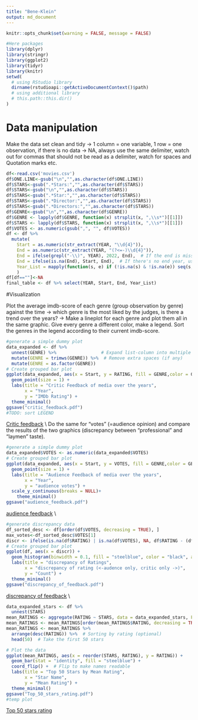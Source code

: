 ```yaml
---
title: "Bene-Klein"
output: md_document
---
```

```r
knitr::opts_chunk$set(warning = FALSE, message = FALSE) 
```
```r
#Here packages
library(dplyr)
library(stringr)
library(ggplot2)
library(tidyr)
library(knitr)
setwd(
  # using RStudio library
  dirname(rstudioapi::getActiveDocumentContext()$path)
  # using additional library
  # this.path::this.dir()
)
```

# Data manipulation
Make the data set clean and tidy -> 1 column = one variable, 1 row = one observation, if there is no data -> NA, always use the same delimiter, watch out for commas that should not be read as a delimiter, watch for spaces and Quotation marks etc.

```r
df<-read.csv('movies.csv')
df$ONE.LINE<-gsub("\n","",as.character(df$ONE.LINE))
df$STARS<-gsub(".*Stars:","",as.character(df$STARS))
df$STARS<-gsub("\n","",as.character(df$STARS))
df$STARS<-gsub(".*Star:","",as.character(df$STARS))
df$STARS<-gsub(".*Director:","",as.character(df$STARS))
df$STARS<-gsub(".*Directors:","",as.character(df$STARS))
df$GENRE<-gsub("\n","",as.character(df$GENRE))
df$GENRE <- lapply(df$GENRE, function(x) strsplit(x, ",\\s*")[[1]])
df$STARS <- lapply(df$STARS, function(x) strsplit(x, ",\\s*")[[1]])
df$VOTES <- as.numeric(gsub(",", "", df$VOTES))
df <- df %>%
  mutate(
    Start = as.numeric(str_extract(YEAR, "\\d{4}")),
    End = as.numeric(str_extract(YEAR, "(?<=-)\\d{4}")),
    End = ifelse(grepl("-\\)", YEAR), 2022, End),  # If the end is missing, set it to 2022
    End = ifelse(is.na(End), Start, End),  # If there's no end year, use start year
    Year_List = mapply(function(s, e) if (!is.na(s) & !is.na(e)) seq(s, e) else NA, Start, End, SIMPLIFY = FALSE)
    )
df[df==""]<-NA
final_table <- df %>% select(YEAR, Start, End, Year_List)
```
#Visualization

Plot the average imdb-score of each genre (group observation by genre) against the time -> which genre is the most liked by the judges, is there a trend over the years? -> Make a lineplot for each genre and plot them all in the same graphic. Give every genre a different color, make a legend. Sort the genres in the legend according to their current imdb-score.

```r
#generate a simple dummy plot
data_expanded <- df %>%
  unnest(GENRE) %>%                 # Expand list-column into multiple rows
  mutate(GENRE = trimws(GENRE)) %>%  # Remove extra spaces (if any)
  mutate(GENRE = as.factor(GENRE)) 
# Create grouped bar plot
ggplot(data_expanded, aes(x = Start, y = RATING, fill = GENRE,color = GENRE))+
  geom_point(size = 1) + 
  labs(title = "Critic Feedback of media over the years",
       x = "Year",
       y = "IMDb Rating") +
  theme_minimal()
ggsave("critic_feedback.pdf")
#TODO: sort LEGEND
```
[Critic feedback](critic_feedback.pdf)
\\
Do the same for “votes” (=audience opinion) and compare the results of the two graphics (discrepancy between “professional” and “laymen” taste).
```r
#generate a simple dummy plot
data_expanded$VOTES <- as.numeric(data_expanded$VOTES)
# Create grouped bar plot
ggplot(data_expanded, aes(x = Start, y = VOTES, fill = GENRE,color = GENRE))+
  geom_point(size = 1) + 
  labs(title = "Audience Feedback of media over the years",
       x = "Year",
       y = "audience votes") +
  scale_y_continuous(breaks = NULL)+
    theme_minimal()
ggsave("audience_feedback.pdf")
```

[audience feedback](audience_feedback.pdf)
\\
```r
#generate discrepancy data
df_sorted_desc <- df[order(df$VOTES, decreasing = TRUE), ]
max_votes<-df_sorted_desc$VOTES[1]
discr <- ifelse(is.na(df$RATING) | is.na(df$VOTES), NA, df$RATING - (df$VOTES*10 / max_votes))
# Create grouped bar plot
ggplot(df, aes(x = discr)) +
  geom_histogram(binwidth = 0.1, fill = "steelblue", color = "black", alpha = 0.7) +
  labs(title = "discrepancy of Ratings",
       x = "discrepancy of rating (<-audence only, critic only ->)",
       y = "Count") +
  theme_minimal()
ggsave("discrepancy_of_feedback.pdf")
```

[discrepancy of feedback](discrepancy_of_feedback.pdf)
\\
```r
data_expanded_stars <- df %>%
  unnest(STARS)
mean_RATINGS <- aggregate(RATING ~ STARS, data = data_expanded_stars, FUN = mean)
mean_RATINGS <- mean_RATINGS[order(mean_RATINGS$RATING, decreasing = TRUE), ]
mean_RATINGS <- mean_RATINGS %>%
  arrange(desc(RATING)) %>%  # Sorting by rating (optional)
  head(50)  # Take the first 50 stars

# Plot the data
ggplot(mean_RATINGS, aes(x = reorder(STARS, RATING), y = RATING)) +
  geom_bar(stat = "identity", fill = "steelblue") +
  coord_flip() +  # Flip to make names readable
  labs(title = "Top 50 Stars by Mean Rating",
       x = "Star Name",
       y = "Mean Rating") +
  theme_minimal()
ggsave("Top_50_stars_rating.pdf")
#temp plot
```

[Top 50 stars rating](Top_50_stars_rating.pdf)